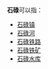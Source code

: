 '''石碌'''可以指：
*[[石碌镇|石碌镇]]
*[[石碌河|石碌河]]
*[[石碌铁路|石碌铁路]]
*[[石碌铁矿|石碌铁矿]]
*[[石碌水库|石碌水库]]
{{消歧義|S|Cat=二字消歧義}}